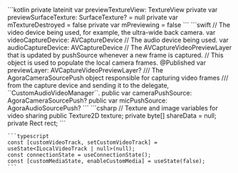 <PlatformWrapper platform="android">
    ```kotlin
    private lateinit var previewTextureView: TextureView
    private var previewSurfaceTexture: SurfaceTexture? = null
    private var mTextureDestroyed = false
    private var mPreviewing = false
    ```
</PlatformWrapper>
<PlatformWrapper platform={["ios","macos"]}>
    ```swift
    // The video device being used, for example, the ultra-wide back camera.
    var videoCaptureDevice: AVCaptureDevice
    // The audio device being used.
    var audioCaptureDevice: AVCaptureDevice
    // The AVCaptureVideoPreviewLayer that is updated by pushSource whenever a new frame is captured.
    // This object is used to populate the local camera frames.
    @Published var previewLayer: AVCaptureVideoPreviewLayer?
    /// The AgoraCameraSourcePush object responsible for capturing video frames
    /// from the capture device and sending it to the delegate, ``CustomAudioVideoManager``.
    public var cameraPushSource: AgoraCameraSourcePush?
    public var micPushSource: AgoraAudioSourcePush?
    ```
</PlatformWrapper>
<PlatformWrapper platform = "unity">
    ```csharp
    // Texture and image variables for video sharing
    public Texture2D texture;
    private byte[] shareData = null;
    private Rect rect;
    ```
</PlatformWrapper>
<PlatformWrapper platform="react-js">

    ```typescript
    const [customVideoTrack, setCustomVideoTrack] = useState<ILocalVideoTrack | null>(null);
    const connectionState = useConnectionState();
    const [customMediaState, enableCustomMedia] = useState(false);
    ```
</PlatformWrapper>
